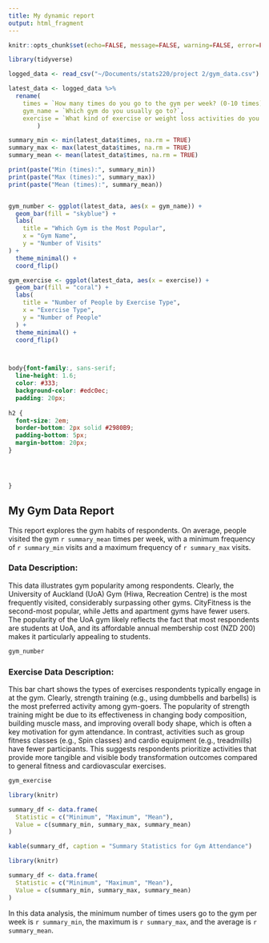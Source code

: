 ```yaml
---
title: My dynamic report
output: html_fragment
---
```


```r
knitr::opts_chunk$set(echo=FALSE, message=FALSE, warning=FALSE, error=FALSE)

library(tidyverse)

logged_data <- read_csv("~/Documents/stats220/project 2/gym_data.csv")

latest_data <- logged_data %>%
  rename(
    times = `How many times do you go to the gym per week? (0-10 times)`,
    gym_name = `Which gym do you usually go to?`,
    exercise = `What kind of exercise or weight loss activities do you usually do at the gym?`
        )

summary_min <- min(latest_data$times, na.rm = TRUE)
summary_max <- max(latest_data$times, na.rm = TRUE)
summary_mean <- mean(latest_data$times, na.rm = TRUE)

print(paste("Min (times):", summary_min))
print(paste("Max (times):", summary_max))
print(paste("Mean (times):", summary_mean))


gym_number <- ggplot(latest_data, aes(x = gym_name)) +
  geom_bar(fill = "skyblue") +
  labs(
    title = "Which Gym is the Most Popular",
    x = "Gym Name",
    y = "Number of Visits" 
) +
  theme_minimal() +
  coord_flip()

gym_exercise <- ggplot(latest_data, aes(x = exercise)) +
  geom_bar(fill = "coral") +
  labs(
    title = "Number of People by Exercise Type",
    x = "Exercise Type",
    y = "Number of People"
  ) +
  theme_minimal() +
  coord_flip()




```

```css

body{font-family:, sans-serif;
  line-height: 1.6;
  color: #333;
  background-color: #edc0ec;
  padding: 20px;
  
h2 {
  font-size: 2em;
  border-bottom: 2px solid #2980B9;
  padding-bottom: 5px;
  margin-bottom: 20px;
}




}


```

## My Gym Data Report

This report explores the gym habits of respondents. On average, people visited the gym `r summary_mean` times per week, with a minimum frequency of `r summary_min` visits and a maximum frequency of `r summary_max` visits.

### Data Description:

This data illustrates gym popularity among respondents. Clearly, the University of Auckland (UoA) Gym (Hiwa, Recreation Centre) is the most frequently visited, considerably surpassing other gyms. CityFitness is the second-most popular, while Jetts and apartment gyms have fewer users. The popularity of the UoA gym likely reflects the fact that most respondents are students at UoA, and its affordable annual membership cost (NZD 200) makes it particularly appealing to students.

```r
gym_number
```

### Exercise Data Description:

This bar chart shows the types of exercises respondents typically engage in at the gym. Clearly, strength training (e.g., using dumbbells and barbells) is the most preferred activity among gym-goers. The popularity of strength training might be due to its effectiveness in changing body composition, building muscle mass, and improving overall body shape, which is often a key motivation for gym attendance. In contrast, activities such as group fitness classes (e.g., Spin classes) and cardio equipment (e.g., treadmills) have fewer participants. This suggests respondents prioritize activities that provide more tangible and visible body transformation outcomes compared to general fitness and cardiovascular exercises.

```r
gym_exercise
```


```r
library(knitr)

summary_df <- data.frame(
  Statistic = c("Minimum", "Maximum", "Mean"),
  Value = c(summary_min, summary_max, summary_mean)
)

kable(summary_df, caption = "Summary Statistics for Gym Attendance")

library(knitr)

summary_df <- data.frame(
  Statistic = c("Minimum", "Maximum", "Mean"),
  Value = c(summary_min, summary_max, summary_mean)
)

```

In this data analysis, the minimum number of times users go to the gym per week is `r summary_min`, the maximum is `r summary_max`, and the average is `r summary_mean`.





